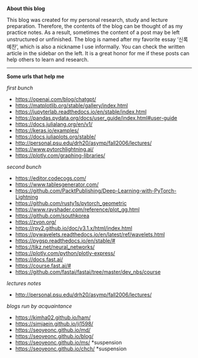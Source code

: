 **About this blog**

This blog was created for my personal research, study and lecture preparation. Therefore, the contents of the blog can be thought of as my practice notes. As a result, sometimes the content of a post may be left unstructured or unfinished. The blog is named after my favorite essay ‘신록예찬’, which is also a nickname I use informally. You can check the written article in the sidebar on the left. It is a great honor for me if these posts can help others to learn and research.

---

**Some urls that help me**

*first bunch*

- <https://openai.com/blog/chatgpt/> 
- <https://matplotlib.org/stable/gallery/index.html> 
- <https://jupyterlab.readthedocs.io/en/stable/index.html> 
- <https://pandas.pydata.org/docs/user_guide/index.html#user-guide>
- <https://docs.julialang.org/en/v1/> 
- <https://keras.io/examples/>
- <https://docs.juliaplots.org/stable/> 
- <http://personal.psu.edu/drh20/asymp/fall2006/lectures/>
- <https://www.pytorchlightning.ai/> 
- <https://plotly.com/graphing-libraries/>

*second bunch*

- <https://editor.codecogs.com/> 
- <https://www.tablesgenerator.com/> 
- <https://github.com/PacktPublishing/Deep-Learning-with-PyTorch-Lightning> 
- <https://github.com/rusty1s/pytorch_geometric> 
- <https://www.rayshader.com/reference/plot_gg.html> 
- <https://github.com/southkorea> 
- <https://zvon.org/> 
- <https://rpy2.github.io/doc/v3.1.x/html/index.html>
- <https://pywavelets.readthedocs.io/en/latest/ref/wavelets.html>
- <https://pygsp.readthedocs.io/en/stable/#>
- <https://tikz.net/neural_networks/> 
- <https://plotly.com/python/plotly-express/>
- <https://docs.fast.ai/>
- <https://course.fast.ai/#> 
- <https://github.com/fastai/fastai/tree/master/dev_nbs/course> 

*lectures notes*

- <http://personal.psu.edu/drh20/asymp/fall2006/lectures/> 

*blogs run by acquaintance*

- <https://kimha02.github.io/ham/> 
- <https://simjaein.github.io/ji1598/>
- <https://seoyeonc.github.io/md/>
- <https://seoyeonc.github.io/blog/>
- <https://seoyeonc.github.io/ms/> *suspension
- <https://seoyeonc.github.io/chch/> *suspension







